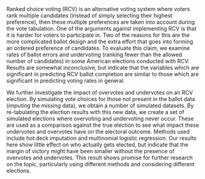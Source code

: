 Ranked choice voting (RCV) is an alternative voting system where voters rank multiple candidates (instead of simply selecting their highest preference), then these multiple preferences are taken into account during the vote tabulation. One of the arguments against implementing RCV is that it is harder for voters to participate in. Two of the reasons for this are the more complicated ballot design and the extra effort that goes into forming an ordered preference of candidates. To evaluate this claim, we examine rates of ballot errors and undervoting (ranking fewer than the allowed number of candidates) in some American elections conducted with RCV. Results are somewhat inconclusive, but indicate that the variables which are significant in predicting RCV ballot completion are similar to those which are significant in predicting voting rates in general. \par

We further investigate the impact of overvotes and undervotes on an RCV election. By simulating vote choices for those not present in the ballot data (*imputing* the missing data), we obtain a number of simulated datasets. By re-tabulating the election results with this new data, we create a set of simulated elections where overvoting and undervoting never occur. These are used as a comparison against the true election to see what impact these undervotes and overvotes have on the electoral outcome. Methods used include hot deck imputation and multinomial logistic regression. Our results here show little effect on who actually gets elected, but indicate that the margin of victory might have been smaller without the presence of overvotes and undervotes. This result shows promise for further research on the topic, particularly using different methods and considering different elections.
